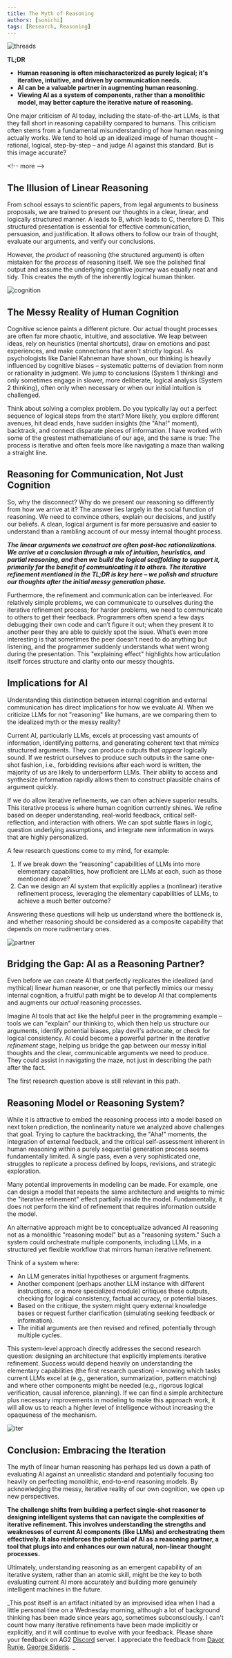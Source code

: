 ```yaml
---
title: The Myth of Reasoning
authors: [sonichi]
tags: [Research, Reasoning]
---
```


![threads](img/threads.jpeg)

**TL;DR**

- **Human reasoning is often mischaracterized as purely logical; it's iterative, intuitive, and driven by communication needs.**
- **AI can be a valuable partner in augmenting human reasoning.**
- **Viewing AI as a system of components, rather than a monolithic model, may better capture the iterative nature of reasoning.**

One major criticism of AI today, including the state-of-the-art LLMs, is that they fall short in reasoning capability compared to humans. This criticism often stems from a fundamental misunderstanding of how human reasoning actually works. We tend to hold up an idealized image of human thought – rational, logical, step-by-step – and judge AI against this standard. But is this image accurate?

\<!-- more -->

## The Illusion of Linear Reasoning

From school essays to scientific papers, from legal arguments to business proposals, we are trained to present our thoughts in a clear, linear, and logically structured manner. A leads to B, which leads to C, therefore D. This structured presentation is essential for effective communication, persuasion, and justification. It allows others to follow our train of thought, evaluate our arguments, and verify our conclusions.

However, the _product_ of reasoning (the structured argument) is often mistaken for the _process_ of reasoning itself. We see the polished final output and assume the underlying cognitive journey was equally neat and tidy. This creates the myth of the inherently logical human thinker.

![cognition](img/cognition.jpg)

## The Messy Reality of Human Cognition

Cognitive science paints a different picture. Our actual thought processes are often far more chaotic, intuitive, and associative. We leap between ideas, rely on heuristics (mental shortcuts), draw on emotions and past experiences, and make connections that aren't strictly logical. As psychologists like Daniel Kahneman have shown, our thinking is heavily influenced by cognitive biases – systematic patterns of deviation from norm or rationality in judgment. We jump to conclusions (System 1 thinking) and only sometimes engage in slower, more deliberate, logical analysis (System 2 thinking), often only when necessary or when our initial intuition is challenged.

Think about solving a complex problem. Do you typically lay out a perfect sequence of logical steps from the start? More likely, you explore different avenues, hit dead ends, have sudden insights (the "Aha!" moment), backtrack, and connect disparate pieces of information. I have worked with some of the greatest mathematicians of our age, and the same is true: The process is iterative and often feels more like navigating a maze than walking a straight line.

## Reasoning for Communication, Not Just Cognition

So, why the disconnect? Why do we present our reasoning so differently from how we arrive at it? The answer lies largely in the social function of reasoning. We need to convince others, explain our decisions, and justify our beliefs. A clean, logical argument is far more persuasive and easier to understand than a rambling account of our messy internal thought process.

***The linear arguments we construct are often post-hoc rationalizations. We arrive at a conclusion through a mix of intuition, heuristics, and partial reasoning, and then we build the logical scaffolding to support it, primarily for the benefit of communicating it to others. The iterative refinement mentioned in the TL;DR is key here – we polish and structure our thoughts _after_ the initial messy generation phase.***

Furthermore, the refinement and communication can be interleaved. For relatively simple problems, we can communicate to ourselves during the iterative refinement process; for harder problems, we need to communicate to others to get their feedback. Programmers often spend a few days debugging their own code and can’t figure it out; when they present it to another peer they are able to quickly spot the issue. What’s even more interesting is that sometimes the peer doesn’t need to do anything but listening, and the programmer suddenly understands what went wrong during the presentation. This "explaining effect" highlights how articulation itself forces structure and clarity onto our messy thoughts.

## Implications for AI

Understanding this distinction between internal cognition and external communication has direct implications for how we evaluate AI. When we criticize LLMs for not "reasoning" like humans, are we comparing them to the idealized myth or the messy reality?

Current AI, particularly LLMs, excels at processing vast amounts of information, identifying patterns, and generating coherent text that _mimics_ structured arguments. They can produce outputs that _appear_ logically sound. If we restrict ourselves to produce such outputs in the same one-shot fashion, i.e., forbidding revisions after each word is written, the majority of us are likely to underperform LLMs. Their ability to access and synthesize information rapidly allows them to construct plausible chains of argument quickly.

If we do allow iterative refinements, we can often achieve superior results. This iterative process is where human cognition currently shines. We refine based on deeper understanding, real-world feedback, critical self-reflection, and interaction with others. We can spot subtle flaws in logic, question underlying assumptions, and integrate new information in ways that are highly personalized.

A few research questions come to my mind, for example:

1.  If we break down the “reasoning” capabilities of LLMs into more elementary capabilities, how proficient are LLMs at each, such as those mentioned above?
2.  Can we design an AI system that explicitly applies a (nonlinear) iterative refinement process, leveraging the elementary capabilities of LLMs, to achieve a much better outcome?

Answering these questions will help us understand where the bottleneck is, and whether reasoning should be considered as a composite capability that depends on more rudimentary ones.

![partner](img/partner.jpg)

## Bridging the Gap: AI as a Reasoning Partner?

Even before we can create AI that perfectly replicates the idealized (and mythical) linear human reasoner, or one that perfectly mimics our messy internal cognition, a fruitful path might be to develop AI that complements and augments our _actual_ reasoning processes.

Imagine AI tools that act like the helpful peer in the programming example – tools we can "explain" our thinking to, which then help us structure our arguments, identify potential biases, play devil's advocate, or check for logical consistency. AI could become a powerful partner in the _iterative refinement_ stage, helping us bridge the gap between our messy initial thoughts and the clear, communicable arguments we need to produce. They could assist in navigating the maze, not just in describing the path after the fact.

The first research question above is still relevant in this path.

## Reasoning Model or Reasoning System?

While it is attractive to embed the reasoning process into a model based on next token prediction, the nonlinearity nature we analyzed above challenges that goal. Trying to capture the backtracking, the "Aha!" moments, the integration of external feedback, and the critical self-assessment inherent in human reasoning within a purely sequential generation process seems fundamentally limited. A single pass, even a very sophisticated one, struggles to replicate a process defined by loops, revisions, and strategic exploration.

Many potential improvements in modeling can be made. For example, one can design a model that repeats the same architecture and weights to mimic the "iterative refinement" effect partially inside the model. Fundamentally, it does not perform the kind of refinement that requires information outside the model.

An alternative approach might be to conceptualize advanced AI reasoning not as a monolithic "reasoning model" but as a "reasoning system." Such a system could orchestrate multiple components, including LLMs, in a structured yet flexible workflow that mirrors human iterative refinement.

Think of a system where:

* An LLM generates initial hypotheses or argument fragments.
* Another component (perhaps another LLM instance with different instructions, or a more specialized module) critiques these outputs, checking for logical consistency, factual accuracy, or potential biases.
* Based on the critique, the system might query external knowledge bases or request further clarification (simulating seeking feedback or information).
* The initial arguments are then revised and refined, potentially through multiple cycles.

This system-level approach directly addresses the second research question: designing an architecture that explicitly implements iterative refinement. Success would depend heavily on understanding the elementary capabilities (the first research question) – knowing which tasks current LLMs excel at (e.g., generation, summarization, pattern matching) and where other components might be needed (e.g., rigorous logical verification, causal inference, planning). If we can find a simple architecture plus necessary improvements in modeling to make this approach work, it will allow us to reach a higher level of intelligence without increasing the opaqueness of the mechanism.

![iter](img/iter.jpg)

## Conclusion: Embracing the Iteration

The myth of linear human reasoning has perhaps led us down a path of evaluating AI against an unrealistic standard and potentially focusing too heavily on perfecting monolithic, end-to-end reasoning models. By acknowledging the messy, iterative reality of our own cognition, we open up new perspectives.

****The challenge shifts from building a perfect single-shot reasoner to designing intelligent systems that can navigate the complexities of iterative refinement. This involves understanding the strengths and weaknesses of current AI components (like LLMs) and orchestrating them effectively. It also reinforces the potential of AI as a reasoning partner, a tool that plugs into and enhances our own natural, non-linear thought processes.****

Ultimately, understanding reasoning as an emergent capability of an iterative system, rather than an atomic skill, might be the key to both evaluating current AI more accurately and building more genuinely intelligent machines in the future.

_This post itself is an artifact initiated by an improvised idea when I had a little personal time on a Wednesday morning, although a lot of background thinking has been made since years ago, sometimes subconsciously. I can't count how many iterative refinements have been made implicitly or explicitly, and it will continue to evolve with your feedback. Please share your feedback on AG2 [Discord](https://discord.gg/pAbnFJrkgZ) server.
I appreciate the feedback from [Davor Runje](https://github.com/davorrunje), [George Sideris](https://github.com/giorgossideris).
_
